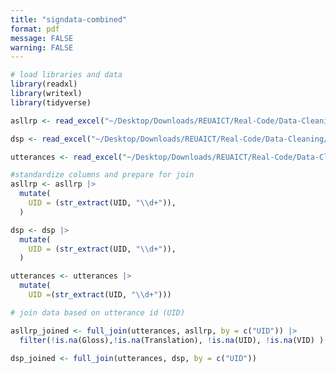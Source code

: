 ```yaml
---
title: "signdata-combined"
format: pdf
message: FALSE
warning: FALSE
---
```


```r
# load libraries and data
library(readxl)
library(writexl)
library(tidyverse)

asllrp <- read_excel("~/Desktop/Downloads/REUAICT/Real-Code/Data-Cleaning/ASL-Data/asllrp_sentence_signs.xlsx")

dsp <- read_excel("~/Desktop/Downloads/REUAICT/Real-Code/Data-Cleaning/ASL-Data/dsp_sentence_signs.xlsx")

utterances <- read_excel("~/Desktop/Downloads/REUAICT/Real-Code/Data-Cleaning/ASL-Data/consolidated_sign_data.xlsx")
```

```r
#standardize columns and prepare for join
asllrp <- asllrp |>
  mutate(
    UID = (str_extract(UID, "\\d+")),
  )

dsp <- dsp |>
  mutate(
    UID = (str_extract(UID, "\\d+")), 
  )

utterances <- utterances |>
  mutate(
    UID =(str_extract(UID, "\\d+")))
```

```r
# join data based on utterance id (UID)

asllrp_joined <- full_join(utterances, asllrp, by = c("UID")) |>
  filter(!is.na(Gloss),!is.na(Translation), !is.na(UID), !is.na(VID) )

dsp_joined <- full_join(utterances, dsp, by = c("UID"))
```